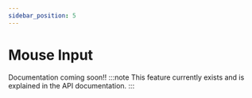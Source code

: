 ```yaml
---
sidebar_position: 5
---
```


# Mouse Input

Documentation coming soon!!
:::note
This feature currently exists and is explained in the API documentation.
:::
